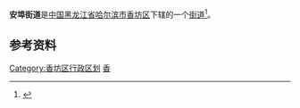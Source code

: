 {{中国乡级行政区
| 行政区全称 = 安埠街道
| 景观照片文件名 =
| 景观照片描述 =
| 汉语拼音 =
| 上级行政区 = [[黑龙江省|黑龙江省]][[哈尔滨市|哈尔滨市]][[香坊区|香坊区]]
| 行政区类别 = [[街道|街道]]
| LowerDivisions =5个社区
| 行政区划代码 = 230110002
| 地理坐标 =
| 总面积 = 
| 户籍人口 = 
| 户籍人口年份 =
| 常住人口 = 
| 常住人口年份 =
| 人口密度 =
| 行政区划 = 
| 官方网站 =
| 政府驻地 = 
| 邮政编码 =150000
| 毗邻行政区 =
| 位置图文件名 =
| 位置图描述 =
}}

'''安埠街道'''是[[中国|中国]][[黑龙江省|黑龙江省]][[哈尔滨市|哈尔滨市]][[香坊区|香坊区]]下辖的一个[[街道|街道]]<ref>{{Cite web |url=http://www.chinaquhua.cn/heilongjiang/ |title=安埠街道 |access-date=2011-08-12 |archive-date=2011-08-22 |archive-url=https://web.archive.org/web/20110822123644/http://www.chinaquhua.cn/heilongjiang/ |dead-url=yes }}</ref>。

==参考资料==
{{reflist}}

{{哈尔滨市香坊区行政区划}}

[[Category:香坊区行政区划|Category:香坊区行政区划]]
[[Category:哈尔滨市街道|香]]